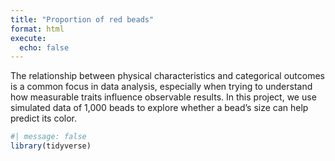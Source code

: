 ```yaml
---
title: "Proportion of red beads"
format: html
execute: 
  echo: false
---
```


The relationship between physical characteristics and categorical outcomes is a common focus in data analysis, especially when trying to understand how measurable traits influence observable results. In this project, we use simulated data of 1,000 beads to explore whether a bead’s size can help predict its color.


```r
#| message: false
library(tidyverse)
```
